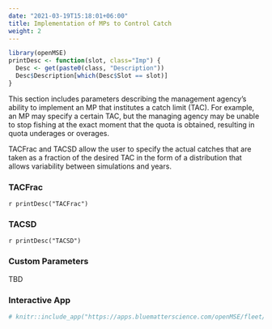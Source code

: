 ```yaml
---
date: "2021-03-19T15:18:01+06:00"
title: Implementation of MPs to Control Catch
weight: 2
---
```


```r
library(openMSE)
printDesc <- function(slot, class="Imp") {
  Desc <- get(paste0(class, "Description"))
  Desc$Description[which(Desc$Slot == slot)]
}
```

This section includes parameters describing the management agency's ability to implement an MP that institutes a catch limit (TAC). For example, an MP may specify a certain TAC, but the managing agency may be unable to stop fishing at the exact moment that the quota is obtained, resulting in quota underages or overages. 

TACFrac and TACSD allow the user to specify the actual catches that are taken as a fraction of the desired TAC in the form of a distribution that allows variability between simulations and years.

### TACFrac
`r printDesc("TACFrac")` 

### TACSD 
`r printDesc("TACSD")`
 

### Custom Parameters
TBD

### Interactive App 

```r
# knitr::include_app("https://apps.bluematterscience.com/openMSE/fleet/selectivity",height="1150px") 
```

